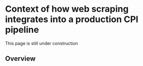 # Context of how web scraping integrates into a production CPI pipeline

:::{.callout-note}
This page is still under construction 
:::

## Overview